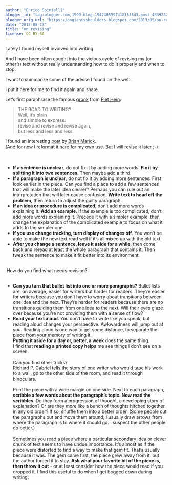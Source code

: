 ```yaml
---
author: "Enrico Spinielli"
blogger_id: "tag:blogger.com,1999:blog-1947405997418753543.post-4839232794170965796"
blogger_orig_url: "https://ongiantsshoulders.blogspot.com/2013/05/on-revising.html"
date: "2013-05-13"
title: "on revising"
license: CC BY-SA
---
```


Lately I found myself involved into writing.

And I have been often cought into the vicious cycle of revising my (or other's) text without
really understanding how to do it properly and when to stop.


I want to summarize some of the advise I found on the web.

I put it here for me to find it again and share.

Let's first paraphrase the famous <a href="https://en.wikipedia.org/wiki/Grook">grook</a>
from <a href="https://en.wikipedia.org/wiki/Piet_Hein_(scientist)">Piet Hein</a>:

<blockquote>THE ROAD TO WRITING?<br />Well, it's plain<br />and simple to express.<br />revise and revise and revise again,<br />but less and less and less.</blockquote>

I found an interesting <a href="https://www.exampler.com/old-blog/2004/#two-sentences">post</a>
by <a href="https://en.wikipedia.org/wiki/Brian_Marick">Brian Marick</a>.
<br/>(And for now I reformat it here for my own use. But I will revise it later ;-)<br/><br /><br />
<ul><li><b>If a sentence is unclear</b>, do not fix it by adding more words. <b>Fix it by splitting it into two sentences</b>. Then maybe add a third.</li><li><b>If a paragraph is unclear</b>, do not fix it by adding more sentences. First look earlier in the piece. Can you find a place to add a few sentences that will make the later idea clearer? Perhaps you can rule out an interpretation that will later cause confusion. <b>Write text to head off the problem</b>, then return to adjust the guilty paragraph.</li><li><b>If an idea or procedure is complicated</b>, don't add more words explaining it. <b>Add an example</b>. If the example is too complicated, don't add more words explaining it. Precede it with a simpler example, then change the explanation of the complicated example to focus on what it adds to the simpler one.</li><li><b>If you use change tracking, turn display of changes off</b>. You won't be able to make the new text read well if it's all mixed up with the old text.</li><li><b>After you change a sentence, leave it aside for a while</b>, then come back and reread at least the whole paragraph that contains it. Then tweak the sentence to make it fit better into its environment.</li></ul><br />&nbsp;How do you find what needs revision?<br /><br /><ul><li><b>Can you turn that bullet list into one or more paragraphs?</b> Bullet lists are, on average, easier for writers but harder for readers. They're easier for writers because you don't have to worry about transitions between one idea and the next. They're harder for readers because there are no transitions guiding them from one idea to the next. Will their eyes glaze over because you're not providing them with a sense of flow?</li><li><b>Read your text aloud</b>. You don't have to write like you speak, but reading aloud changes your perspective. Awkwardness will jump out at you.  Reading aloud is one way to get some distance, to separate the piece from your memory of writing it.<br /><b>Putting it aside for a day or, better, a week</b> does the same thing.<br />I find that <b>reading a printed copy helps</b> me see things I don't see on a screen.<br /><br />Can you find other tricks?<br />Richard P. Gabriel tells the story of one writer who would tape his work to a wall, go to the other side of the room, and read it through binoculars.<br /><br />Print the piece with a wide margin on one side. Next to each paragraph, <b>scribble a few words about the paragraph's topic. Now read the scribbles</b>. Do they form a progression of thought, a developing story of explanation? Or are they more like a bunch of thoughts hitched together in any old order? If so, shuffle them into a better order. (Some people cut the paragraphs out and move them around; I usually draw arrows from where the paragraph is to where it should go. I suspect the other people do better.) <br /><br />Sometimes you read a piece where a particular secondary idea or clever chunk of text seems to have undue importance. It's almost as if the piece were distorted to find a way to make that gem fit. That's usually because it was. The gem came first, the piece grew away from it, but the author forced it to stay. <b>Ask what your favorite bit of the piece is, then throw it out</b> - or at least consider how the piece would read if you dropped it. I find this useful to do when I get bogged down during writing.</li></ul>

